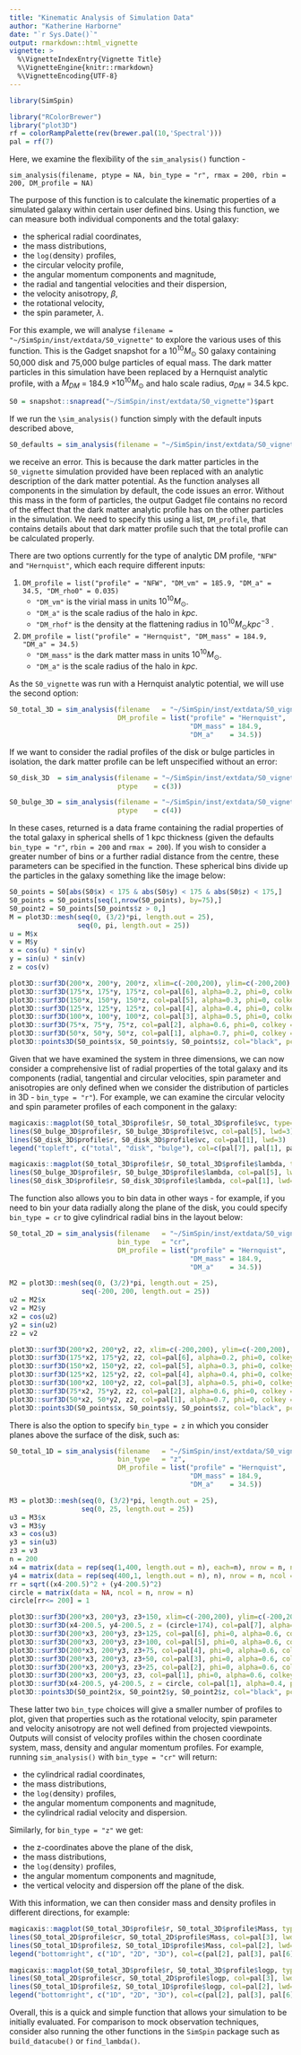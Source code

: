```yaml
---
title: "Kinematic Analysis of Simulation Data"
author: "Katherine Harborne"
date: "`r Sys.Date()`"
output: rmarkdown::html_vignette
vignette: >
  %\VignetteIndexEntry{Vignette Title}
  %\VignetteEngine{knitr::rmarkdown}
  %\VignetteEncoding{UTF-8}
---
```


``` r
library(SimSpin)
```

``` r
library("RColorBrewer")
library("plot3D")
rf = colorRampPalette(rev(brewer.pal(10,'Spectral')))
pal = rf(7)
```

Here, we examine the flexibility of the `sim_analysis()` function - 

`sim_analysis(filename, ptype = NA, bin_type = "r", rmax = 200, rbin = 200, DM_profile = NA)`

The purpose of this function is to calculate the kinematic properties of a simulated galaxy within certain user defined bins. Using this function, we can measure both individual components and the total galaxy:

* the spherical radial coordinates,
* the mass distributions,
* the `log(`density`)` profiles,
* the circular velocity profile,
* the angular momentum components and magnitude,
* the radial and tangential velocities and their dispersion,
* the velocity anisotropy, $\beta$,
* the rotational velocity,
* the spin parameter, $\lambda$.

For this example, we will analyse `filename = "~/SimSpin/inst/extdata/S0_vignette"` to explore the various uses of this function. This is the Gadget snapshot for a $10^{10} M_{\odot}$ S0 galaxy containing 50,000 disk and 75,000 bulge particles of equal mass. The dark matter particles in this simulation have been replaced by a Hernquist analytic profile, with a $M_{DM}$ = 184.9 $\times 10^{10} M_{\odot}$ and halo scale radius, $a_{DM}$ = 34.5 kpc. 

``` r
S0 = snapshot::snapread("~/SimSpin/inst/extdata/S0_vignette")$part
```

If we run the `\sim_analysis()` function simply with the default inputs described above, 

``` r
S0_defaults = sim_analysis(filename = "~/SimSpin/inst/extdata/S0_vignette")
```

we receive an error. This is because the dark matter particles in the `S0_vignette` simulation provided have been replaced with an analytic description of the dark matter potential. As the function analyses all components in the simulation by default, the code issues an error. Without this mass in the form of particles, the output Gadget file contains no record of the effect that the dark matter analytic profile has on the other particles in the simulation. We need to specify this using a list, `DM_profile`, that contains details about that dark matter profile such that the total profile can be calculated properly. 

There are two options currently for the type of analytic DM profile, `"NFW"` and `"Hernquist"`, which each require different inputs:

1. `DM_profile = list("profile" = "NFW", "DM_vm" = 185.9, "DM_a" = 34.5, "DM_rho0" = 0.035)` 
    * `"DM_vm"` is the virial mass in units $10^{10} M_{\odot}$.
    * `"DM_a"` is the scale radius of the halo in $kpc$.
    * `"DM_rhof"` is the density at the flattening radius in $10^{10} M_{\odot} kpc^{-3}$ .

1. `DM_profile = list("profile" = "Hernquist", "DM_mass" = 184.9, "DM_a" = 34.5)`
    * `"DM_mass"` is the dark matter mass in units $10^{10} M_{\odot}$.
    * `"DM_a"` is the scale radius of the halo in $kpc$.

As the `S0_vignette` was run with a Hernquist analytic potential, we will use the second option:

``` r
S0_total_3D = sim_analysis(filename   = "~/SimSpin/inst/extdata/S0_vignette",
                           DM_profile = list("profile" = "Hernquist",
                                             "DM_mass" = 184.9, 
                                             "DM_a"    = 34.5))
```

If we want to consider the radial profiles of the disk or bulge particles in isolation, the dark matter profile can be left unspecified without an error:

``` r
S0_disk_3D  = sim_analysis(filename = "~/SimSpin/inst/extdata/S0_vignette",
                           ptype    = c(3))

S0_bulge_3D = sim_analysis(filename = "~/SimSpin/inst/extdata/S0_vignette",
                           ptype    = c(4))
```

In these cases, returned is a data frame containing the radial properties of the total galaxy in spherical shells of 1 kpc thickness (given the defaults `bin_type = "r"`, `rbin = 200` and `rmax = 200`). If you wish to consider a greater number of bins or a further radial distance from the centre, these parameters can be specified in the function. These spherical bins divide up the particles in the galaxy something like the image below: 

```r
S0_points = S0[abs(S0$x) < 175 & abs(S0$y) < 175 & abs(S0$z) < 175,]
S0_points = S0_points[seq(1,nrow(S0_points), by=75),]
S0_point2 = S0_points[S0_points$z > 0,]
M = plot3D::mesh(seq(0, (3/2)*pi, length.out = 25),
                 seq(0, pi, length.out = 25))
u = M$x 
v = M$y
x = cos(u) * sin(v)
y = sin(u) * sin(v)
z = cos(v)

plot3D::surf3D(200*x, 200*y, 200*z, xlim=c(-200,200), ylim=c(-200,200), zlim=c(-200,200), col=pal[7], alpha=0.1, phi=0, colkey = FALSE, bty="b")
plot3D::surf3D(175*x, 175*y, 175*z, col=pal[6], alpha=0.2, phi=0, colkey = FALSE, bty="b", add=TRUE)
plot3D::surf3D(150*x, 150*y, 150*z, col=pal[5], alpha=0.3, phi=0, colkey = FALSE, bty="b", add=TRUE)
plot3D::surf3D(125*x, 125*y, 125*z, col=pal[4], alpha=0.4, phi=0, colkey = FALSE, bty="b", add=TRUE)
plot3D::surf3D(100*x, 100*y, 100*z, col=pal[3], alpha=0.5, phi=0, colkey = FALSE, bty="b", add=TRUE)
plot3D::surf3D(75*x, 75*y, 75*z, col=pal[2], alpha=0.6, phi=0, colkey = FALSE, bty="b", add=TRUE)
plot3D::surf3D(50*x, 50*y, 50*z, col=pal[1], alpha=0.7, phi=0, colkey = FALSE, bty="b", add=TRUE)
plot3D::points3D(S0_points$x, S0_points$y, S0_points$z, col="black", pch=16, alpha=0.8, add=TRUE)

```

Given that we have examined the system in three dimensions, we can now consider a comprehensive list of radial properties of the total galaxy and its components (radial, tangential and circular velocities, spin parameter and anisotropies are only defined when we consider the distribution of particles in 3D - `bin_type = "r"`).  For example, we can examine the circular velocity and spin parameter profiles of each component in the galaxy:

```r
magicaxis::magplot(S0_total_3D$profile$r, S0_total_3D$profile$vc, type="l", col=pal[7], lwd=3, xlim = c(0,30), ylim = c(0,250), xlab="radius, kpc", ylab=expression("V"[C]*", km s"^-1))
lines(S0_bulge_3D$profile$r, S0_bulge_3D$profile$vc, col=pal[5], lwd=3)
lines(S0_disk_3D$profile$r, S0_disk_3D$profile$vc, col=pal[1], lwd=3)
legend("topleft", c("total", "disk", "bulge"), col=c(pal[7], pal[1], pal[5]), lty=c(1,1,1), bty="n", lwd=c(3,3,3))

magicaxis::magplot(S0_total_3D$profile$r, S0_total_3D$profile$lambda, type="l", col=pal[7], lwd=3, xlim = c(0,30), ylim=c(0, 2), xlab="radius, kpc", ylab=expression(paste(lambda)[R]))
lines(S0_bulge_3D$profile$r, S0_bulge_3D$profile$lambda, col=pal[5], lwd=3)
lines(S0_disk_3D$profile$r, S0_disk_3D$profile$lambda, col=pal[1], lwd=3)

```

The function also allows you to bin data in other ways - for example, if you need to bin your data radially along the plane of the disk, you could specify `bin_type = cr` to give cylindrical radial bins in the layout below:

``` r
S0_total_2D = sim_analysis(filename   = "~/SimSpin/inst/extdata/S0_vignette",
                           bin_type   = "cr", 
                           DM_profile = list("profile" = "Hernquist",
                                             "DM_mass" = 184.9, 
                                             "DM_a"    = 34.5))
```

```r
M2 = plot3D::mesh(seq(0, (3/2)*pi, length.out = 25),
                  seq(-200, 200, length.out = 25))
u2 = M2$x
v2 = M2$y
x2 = cos(u2)
y2 = sin(u2)
z2 = v2

plot3D::surf3D(200*x2, 200*y2, z2, xlim=c(-200,200), ylim=c(-200,200), zlim=c(-200,200), col=pal[7], alpha=0.1, phi=0, colkey = FALSE, bty="b")
plot3D::surf3D(175*x2, 175*y2, z2, col=pal[6], alpha=0.2, phi=0, colkey = FALSE, bty="b", add=TRUE)
plot3D::surf3D(150*x2, 150*y2, z2, col=pal[5], alpha=0.3, phi=0, colkey = FALSE, bty="b", add=TRUE)
plot3D::surf3D(125*x2, 125*y2, z2, col=pal[4], alpha=0.4, phi=0, colkey = FALSE, bty="b", add=TRUE)
plot3D::surf3D(100*x2, 100*y2, z2, col=pal[3], alpha=0.5, phi=0, colkey = FALSE, bty="b", add=TRUE)
plot3D::surf3D(75*x2, 75*y2, z2, col=pal[2], alpha=0.6, phi=0, colkey = FALSE, bty="b", add=TRUE)
plot3D::surf3D(50*x2, 50*y2, z2, col=pal[1], alpha=0.7, phi=0, colkey = FALSE, bty="b", add=TRUE)
plot3D::points3D(S0_points$x, S0_points$y, S0_points$z, col="black", pch=16, alpha=0.8, add=TRUE)

```

There is also the option to specify `bin_type = z` in which you consider planes above the surface of the disk, such as:

``` r
S0_total_1D = sim_analysis(filename   = "~/SimSpin/inst/extdata/S0_vignette",
                           bin_type   = "z", 
                           DM_profile = list("profile" = "Hernquist",
                                             "DM_mass" = 184.9, 
                                             "DM_a"    = 34.5))
```

```r
M3 = plot3D::mesh(seq(0, (3/2)*pi, length.out = 25),
                  seq(0, 25, length.out = 25))
u3 = M3$x
v3 = M3$y
x3 = cos(u3)
y3 = sin(u3)
z3 = v3
n = 200
x4 = matrix(data = rep(seq(1,400, length.out = n), each=n), nrow = n, ncol = n)
y4 = matrix(data = rep(seq(400,1, length.out = n), n), nrow = n, ncol = n)
rr = sqrt((x4-200.5)^2 + (y4-200.5)^2)
circle = matrix(data = NA, ncol = n, nrow = n)
circle[rr<= 200] = 1

plot3D::surf3D(200*x3, 200*y3, z3+150, xlim=c(-200,200), ylim=c(-200,200), zlim=c(0,200), col=pal[7], alpha=0.4, phi=0, colkey = FALSE, bty="b")
plot3D::surf3D(x4-200.5, y4-200.5, z = (circle+174), col=pal[7], alpha=0.4, phi=0, colkey = FALSE, add=TRUE)
plot3D::surf3D(200*x3, 200*y3, z3+125, col=pal[6], phi=0, alpha=0.6, colkey = FALSE, bty="b", add=TRUE)
plot3D::surf3D(200*x3, 200*y3, z3+100, col=pal[5], phi=0, alpha=0.6, colkey = FALSE, bty="b", add=TRUE)
plot3D::surf3D(200*x3, 200*y3, z3+75, col=pal[4], phi=0, alpha=0.6, colkey = FALSE, bty="b", add=TRUE)
plot3D::surf3D(200*x3, 200*y3, z3+50, col=pal[3], phi=0, alpha=0.6, colkey = FALSE, bty="b", add=TRUE)
plot3D::surf3D(200*x3, 200*y3, z3+25, col=pal[2], phi=0, alpha=0.6, colkey = FALSE, bty="b", add=TRUE)
plot3D::surf3D(200*x3, 200*y3, z3, col=pal[1], phi=0, alpha=0.6, colkey = FALSE, bty="b", add=TRUE)
plot3D::surf3D(x4-200.5, y4-200.5, z = circle, col=pal[1], alpha=0.4, phi=0, colkey = FALSE, add=TRUE)
plot3D::points3D(S0_point2$x, S0_point2$y, S0_point2$z, col="black", pch=16, alpha=0.8, add=TRUE)

```

These latter two `bin_type` choices will give a smaller number of profiles to plot, given that properties such as the rotational velocity, spin parameter and velocity anisotropy are not well defined from projected viewpoints. Outputs will consist of velocity profiles within the chosen coordinate system, mass, density and angular momentum profiles. For example, running `sim_analysis()` with `bin_type = "cr"` will return: 

* the cylindrical radial coordinates,
* the mass distributions,
* the `log(`density`)` profiles,
* the angular momentum components and magnitude,
* the cylindrical radial velocity and dispersion.

Similarly, for `bin_type = "z"` we get:

* the z-coordinates above the plane of the disk,
* the mass distributions,
* the `log(`density`)` profiles,
* the angular momentum components and magnitude,
* the vertical velocity and dispersion off the plane of the disk.

With this information, we can then consider mass and density profiles in different directions, for example:

```r
magicaxis::magplot(S0_total_3D$profile$r, S0_total_3D$profile$Mass, type="l", col=pal[6], lwd=3, xlim = c(0,30), xlab="radius, kpc", ylab=expression("Mass, 10"^10 *" M"['\u0298']))
lines(S0_total_2D$profile$cr, S0_total_2D$profile$Mass, col=pal[3], lwd=3)
lines(S0_total_1D$profile$z, S0_total_1D$profile$Mass, col=pal[2], lwd=3)
legend("bottomright", c("1D", "2D", "3D"), col=c(pal[2], pal[3], pal[6]), lty=c(1,1,1), bty="n", lwd=c(3,3,3))

magicaxis::magplot(S0_total_3D$profile$r, S0_total_3D$profile$logp, type="l", col=pal[6], lwd=3, xlim = c(0,30), xlab="radius, kpc", ylab=expression("log"[10]*"("*paste(rho)*"), 10"^10 *" M"['\u0298']*" kpc"^{-3}))
lines(S0_total_2D$profile$cr, S0_total_2D$profile$logp, col=pal[3], lwd=3)
lines(S0_total_1D$profile$z, S0_total_1D$profile$logp, col=pal[2], lwd=3)
legend("bottomright", c("1D", "2D", "3D"), col=c(pal[2], pal[3], pal[6]), lty=c(1,1,1), bty="n", lwd=c(3,3,3))

```

Overall, this is a quick and simple function that allows your simulation to be initially evaluated. For comparison to mock observation techniques, consider also running the other functions in the `SimSpin` package such as `build_datacube()` or `find_lambda()`.
